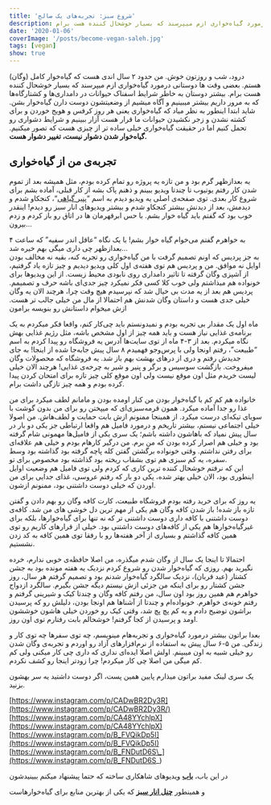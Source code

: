 ```yaml
---
title: 'شروع سبز: تجربه‌های یک صالح'
description: حدود ۲ سال اندی هست که گیاه‌خوار کامل (وگان) هستم. بعضی وقت ها دوستانی درمورد گیاه‌خواری ازم میپرسند که بسیار خوشحال کننده هست برام
date: '2020-01-06'
coverImage: '/posts/become-vegan-saleh.jpg'
tags: [vegan]
show: true
---
```


درود، شب و روزتون خوش. من حدود ۲ سال اندی هست که گیاه‌خوار کامل (وگان) هستم. بعضی وقت ها دوستانی درمورد گیاه‌خواری ازم میپرسند که بسیار خوشحال کننده هست برام. بیشتر دوستان به خاطر شرایط اسفناک حیوانات در دامداری‌ها و کشتارگاه‌ها که به مرور داریم بیشتر میبینیم و آگاه میشیم از وضعیتشون دوست دارن گیاه‌خوار بشن. شاید ابتدا اینطور به نظر میاد که گیاه‌خواری یعنی هر روز کرفس و هویج خوردن و برای کشته نشدن و زجر نکشیدن حیوانات ما قرار هست آزار ببینیم و شرایط دشواری رو تحمل کنیم اما در حقیقت گیاه‌خواری خیلی ساده تر از چیزی هست که تصور میکنیم. **گیاه‌خوار شدن دشوار نیست، تغییر دشوار هست.**

## تجربه‌ی من از گیاه‌خواری

یه بعدازظهر گرم بود و من تازه یه پروژه رو تمام کرده بودم، مثل همیشه بعد از تموم شدن کار رفتم یوتیوب تا چندتا ویدیو ببینم و ذهنم پاک بشه از کار قبلی، آماده بشم برای شروع کار بعدی. توی صفحه‌ی اصلی یه ویدیو دیدم به اسم “[پنیر گیاهی](https://www.youtube.com/watch?v=vzhM_mqp_0o)“، کنجکاو شدم و دیدمش، بعد از دیدنش بیشتر کنجکاو شدم و بیشتر ویدیوهای انار سبز رو دیدم! اینقدر خوب بود که گفتم باید گیاه خوار بشم. با حس ابرقهرمان ها در اتاق رو باز کردم و زدم بیرون…

به خواهرم گفتم می‌خوام گیاه خوار بشم! با یک نگاه “عاقل اندر سفیه” که ساعت ۴ بعدازظهر چی داری میگی بهم خیره شد…  
به جز پردیس که اونم تصمیم گرفت با من گیاه‌خواری رو تجربه کنه، بقیه نه مخالف بودن اوایل نه موافق. من و پردیس هم توی هفته‌ی اول کلی ویدیو دیدیم و چیز تازه یاد گرفتیم، از آشپزی وگان گرفته تا تاثیر دامداری روی نابودی محیط زیست. از این ویدیوها برای خونواده هم میذاشتم ولی خوب کلا کسی فکر نمیکرد چیز جدی‌ای باشه حرف و تصمیمم. پردیس هم بعد از یه مدت بی خیال شد که نپرسیدم هیچ وقت چرا، هرچند الان یه وگان خیلی جدی هست و داستان وگان شدنش هم احتمالا از مال من خیلی جالب تر هست. ازش میخوام داستانش رو بنویسه برامون

ماه اول یک مقدار بی تجربه بودم و نمیدونستم باید چی‌کار کنم، واقعا فکر میکردم به یک برنامه‌ی غذایی نیاز هست و باید همه چیز از اول مشخص باشه، مثل رژیم غذایی بهش نگاه میکردم. بعد از ۳-۴ ماه از توی سایت‌ها آدرس یه فروشگاه رو پیدا کردم به اسم “طبیعت”، رفتم اونجا ولی با پرس‌وجو فهمیدم ۸ سال پیش جابه‌جا شده از اینجا! به جای جدیدش رفتم و دری از درهای بهشت بهم باز شد. یه فروشگاه که محصولات وگان میفروخت. بازگشت سوسیس و برگر و پنیر و شیر به چرخه‌ی غذایی! هرچند الان خیلی لیست خریدم مثل اون موقع نیست ولی اون موقع کلی چیز تازه برای امتحان کردن پیدا کرده بودم و همه چیز تازگی داشت برام.

خانواده هم کم کم با گیاه‌خوار بودن من کنار اومده بودن و مامانم لطف میکرد برای من غذا رو جدا آماده میکرد. همون قرمه‌سبزی‌ای که میپختن رو برای من بدون گوشت با سویای تیکه‌ای درست میکرد. از همینجا ممنونم ازش بابت حمایت و لطف‌هاش. من اصولا خیلی اجتماعی نیستم، بیشتر تاریخم و درمورد فامیل هم واقعا ارتباطی جز یکی دو بار در سال پیش نمیاد که باهاشون داشته باشم؛ یک سری یکی از فامیل‌ها مهمونی شام گرفته بود و خیلی هم اصرار کرده بودن که من برم. من درگیر کارهام بودم و خیلی هم علاقه‌ای برای رفتن نداشتم. وقتی خونواده برگشتن گفتن کله پاچه گرفته بود گذاشته بود وسط سفره، یه کم سبزی هم توی بشقاب ریخته بود گذاشته بود مخصوص برای تو.  
این که نرفتم خوشحال کننده ترین کاری که کردم ولی توی فامیل هم وضعیت اوایل اینطوری بود، الان خیلی بهتر شده، یکی دو بار که رفتم عروسی، غذای جدایی برای من اوردن که خیلی دوست داشتنی بود، ممنونم ازشون.

یه روز که برای خرید رفته بودم فروشگاه طبیعت، کارت کافه وگان رو بهم دادن و گفتن تازه باز شده! باز شدن کافه وگان هم یکی از مهم ترین دل خوشی های من شد. کافه‌ی دوست داشتنی با کافه داری دوست داشتنی تر که نه تنها برای گیاه‌خوارها، بلکه برای غیرگیاه‌خوارها هم یکی از کافه‌های دوست داشتنی بود. خیلی از قرارهای کاریم رو توی همین کافه گذاشتم و بسیاری از آخر هفته‌ها رو با رفقا توی همین کافه به کد زدن نشستیم.

احتمالا تا اینجا یک سال از وگان شدم میگذره، من اصلا حافظه‌ی خوبی ندارم، خرده نگیرید بهم. روزی که گیاه‌خوار شدن رو شروع کردم نزدیک یه هفته مونده بود به جشن کشتار (عید قربان)، نزدیک سالگرد گیاه‌خوار شدنم بود و تصمیم گرفتم هر سال، روز جشن کشتار رو برای اینکه من جزئی ازش نیستم دیگه جشن بگیرم. سالگرد ازدواج خواهرم هم همین روز بود اون سال، من رفتم کافه وگان و چندتا کیک و شیرینی گرفتم و رفتم خونه‌ی خواهرم. خونواده‌ام و چندتا از آشناها هم اونجا بودن، دلیلش رو که پرسیدن براشون توضیح دادم و یه کم پچ پچ شد، وقتی کیک رو خوردن خیلی هاشون خوششون اومد و پرسیدن از کجا گرفتم! خوشحالم بابت رفتارم توی اون روز.

بعدا براتون بیشتر درمورد گیاه‌خواری و تجربه‌هام مینویسم، چه توی سفرها چه توی کار و زندگی. من ۵-۶ سال پیش به استفاده از نرم‌افزارهای آزاد رو اوردم و تجربه‌ی وگان شدن رو خیلی شبیه به اون میبینم. اولش اصلا ایده‌ای نداری که داری چی کار میکنی ولی کم کم میگی من اصلا چی کار میکردم! چرا زودتر اینجا رو کشف نکردم.

یک سری لینک مفید براتون میذارم پایین همین پست، اگر دوست داشتید یه سر بهشون بزنید.

[https://www.instagram.com/p/CADwBR2Dy3R](https://www.instagram.com/p/CADwBR2Dy3R/)  
[https://www.instagram.com/p/CA48YYchlpX](https://www.instagram.com/p/CA48YYchlpX)  
[https://www.instagram.com/p/B_FVQikDp5I](https://www.instagram.com/p/B_FVQikDp5I)  
[https://www.instagram.com/p/B_FNDutD6S\_](https://www.instagram.com/p/B_FNDutD6S_)

در این باب، [**باب**](https://www.youtube.com/channel/UCZKpuKaw0RqxcFs9gUundkA/videos) ویدیوهای شاهکاری ساخته که حتما پیشنهاد میکنم ببینیدشون

و همینطور [**چنل انار سبز**](https://www.youtube.com/channel/UCJ5jiVyl3rfUjHEZzfmlweg) که یکی از بهترین منابع برای گیاه‌خوارهاست
